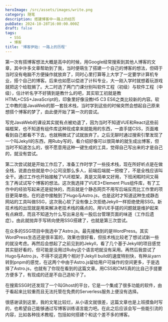 ```yaml
---
heroImage: /src/assets/images/write.png
category: 随笔
description: 搭建博客中一路上的经历
pubDate: 2024-10-28T16:00:00.000Z
draft: false
tags:
  - SSG
  - 博客
title: '博客伊始: 一路上的历程'
---
```


第一次有搭博客想法大概是高中的时候，用Google经常搜索到其他人博客的文章，其中许多文章帮助到了我，当时便萌生了搭建一个自己的博客的想法，但碍于当时没有电脑不方便操作就放弃了，同时心里打算等上大学了一定要学计算机专业，搭个自己的博客。后来也如愿以偿进了计科专业，大一刚入学时就想着玩游戏就把这个给耽搁了。大二时选了两门门课分别叫软件工程（初级）与软件工程（中级），估计听名字不好猜到是教什么的吧，其实软工初就是教HTML+CSS+JavaScript的，印象里好像没教H5 C3 ES6之类比较新的内容。软工中教的是JavaWeb的那一套技术栈，当时学到这些的时候突然会想起自己原来想搭个博客的梦了，由此便开始了第一次的尝试。

写完JavaWeb的课设其实就有点被劝退了，因为当时不知道VUE和React这些前端框架，也不知道有组件库这种现成拿来就能用的东西，一直手搓CSS，页面难看到自己都看不下去，也就稍微试了试就放弃了。之后无聊时通过搜索引擎发现了一个叫Jekyll的东西，用Ruby写的，看介绍好像可以很简单的就生成出博客，但当时不知道怎么的，很不愿意用这种一键生成的工具，觉得自己写出来的才是自己的，就没有尝试。

第二次尝试就是开始工作后了，准备工作时学了一些技术栈，现在所好听点是在做全栈，说直白些就是中小公司没那么多人，前端后端就一把梭了，不是全栈应该叫全干。通过工作也开始接触了VUE框架，真是又简单又好用，下班闲暇时间又萌生了再试试写个博客的想法。这次我选择了VUE3+Element Plus组件库，有了工作中的经验写起来还是挺快的，而且就是个静态网页不用写后端反而比工作里的项目更简单些。在的途中接触到了Hugo与Astro.js，也是这时才知道这种生成静态网站的工具叫做SSG，这次我心软了没有像上次拒绝Jekyll一样拒绝使用SSG。新技术栈的出现就是用来解决老技术栈的痛点的。用VUE手搓的问题就是维护起来有点麻烦，而且不知道为什么写出来总有一股后台管理页面的味道（工作后遗症）。由此就抛弃手写转向使用SSG搭建了，也就是第三次尝试。

在众多的SSG项目中我选中了Astro.js。最先接触到的是WordPress。其实WordPress生态还是很丰富的，效果也很好看，但技术栈比较老了想试试新一些的就没考虑。再然后会想起了之前见到的Jekyll，看了几个基于Jekyll的项目感觉其实挺好看的，但可能是没用过Ruby这个语言吧就没有采用。再然后我尝试了Hugo与Astro.js，不得不说这两个相对于Jekyll build的速度特别快，有种从yarn转到pnpm的感觉，在这两个中由于Astro.js留给用户可操作的空间更多，于是选择了Astro.js，也就有了你现在看到的这篇文章。用CSS和CMS真的比自己手搓要方便多了，有现成的还是不自己造轮子了。

在搜索SSG时还发现了一个叫Ghost的平台，它是一个集成了很多功能的软件，由于看起来比较重而且无法托管在免费的Serverless服务上便没有选择。

很感谢读到这里，我的文笔比较烂，从小语文就很差，这篇文章也是上班摸鱼时写的，也希望自己能够通过写博客训练语言能力吧。在此之后应该会写一些能引流的内容，比如各种技术教程，包括如何搭建个和这个差不多的博客。
